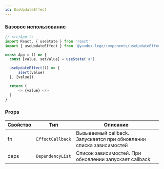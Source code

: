 ```yaml
---
id: UseUpdateEffect
---
```


### Базовое использование

```ts
// src/App.ts
import React, { useState } from 'react'
import { useUpdateEffect } from '@yandex-lego/components/useUpdateEffect'

const App = () => {
  const [value, setValue] = useState('a')

  useUpdateEffect(() => {
      alert(value)
  }, [value])

  return (
      <> {value} </>
  )
}
```

### Props

<!-- props:start -->
| Свойство   | Тип                    | Описание                                                                                                                                |
| ---------- | ---------------------- | --------------------------------------------------------------------------------------------------------------------------------------- |
| fn   | `EffectCallback`        | Вызываемый callback. Запускается при обновлении списка зависимостей                                                              |
| deps   | `DependencyList`        | Список зависимостей. При обновлении запускает callback                                                              |
<!-- props:end -->
